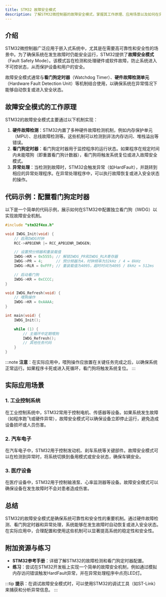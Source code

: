 ```yaml
---
title: STM32 故障安全模式
description: 了解STM32微控制器的故障安全模式，掌握其工作原理、应用场景以及如何在实际项目中实现故障安全机制。
---
```


## 介绍

STM32微控制器广泛应用于嵌入式系统中，尤其是在需要高可靠性和安全性的场景中。为了确保系统在发生故障时仍能安全运行，STM32提供了**故障安全模式**（Fault Safety Mode）。该模式旨在检测和处理硬件或软件故障，防止系统进入不可控状态，从而保护设备和用户的安全。

故障安全模式通常与**看门狗定时器**（Watchdog Timer）、**硬件故障检测单元**（Hardware Fault Detection Unit）等机制结合使用，以确保系统在异常情况下能够自动恢复或进入安全状态。

## 故障安全模式的工作原理

STM32的故障安全模式主要通过以下机制实现：

1. **硬件故障检测**：STM32内置了多种硬件故障检测机制，例如内存保护单元（MPU）、总线故障检测等。这些机制可以检测到非法内存访问、堆栈溢出等错误。
2. **看门狗定时器**：看门狗定时器用于监控程序的运行状态。如果程序在规定时间内未能喂狗（即重置看门狗计数器），看门狗将触发系统复位或进入故障安全模式。
3. **异常处理**：当检测到故障时，STM32会触发异常（如HardFault），并跳转到相应的异常处理程序。在异常处理程序中，可以执行故障恢复或进入安全状态的操作。

## 代码示例：配置看门狗定时器

以下是一个简单的代码示例，展示如何在STM32中配置独立看门狗（IWDG）以实现故障安全机制。

```c
#include "stm32f4xx.h"

void IWDG_Init(void) {
    // 启用IWDG时钟
    RCC->APB1ENR |= RCC_APB1ENR_IWDGEN;

    // 设置预分频器和重装载值
    IWDG->KR = 0x5555; // 解锁IWDG_PR和IWDG_RLR寄存器
    IWDG->PR = 4;      // 预分频器为4，时钟频率为32kHz / 4 = 8kHz
    IWDG->RLR = 0xFFF; // 重装载值为4095，超时时间为4095 / 8kHz ≈ 512ms

    // 启动看门狗
    IWDG->KR = 0xCCCC;
}

void IWDG_Refresh(void) {
    // 喂狗操作
    IWDG->KR = 0xAAAA;
}

int main(void) {
    IWDG_Init();

    while (1) {
        // 主循环中定期喂狗
        IWDG_Refresh();
        // 其他任务代码
    }
}
```

:::note
**注意**：在实际应用中，喂狗操作应放置在关键任务完成之后，以确保系统正常运行。如果程序卡死或进入死循环，看门狗将触发系统复位。
:::

## 实际应用场景

### 1. 工业控制系统

在工业控制系统中，STM32常用于控制电机、传感器等设备。如果系统发生故障（如程序跑飞或硬件异常），故障安全模式可以确保设备立即停止运行，避免造成设备损坏或人员伤害。

### 2. 汽车电子

在汽车电子中，STM32用于控制发动机、刹车系统等关键部件。故障安全模式可以在检测到异常时，将系统切换到备用模式或安全状态，确保车辆安全。

### 3. 医疗设备

在医疗设备中，STM32用于控制输液泵、心率监测器等设备。故障安全模式可以确保设备在发生故障时不会对患者造成伤害。

## 总结

STM32的故障安全模式是确保系统可靠性和安全性的重要机制。通过硬件故障检测、看门狗定时器和异常处理，系统能够在发生故障时自动恢复或进入安全状态。在实际应用中，合理配置和使用这些机制可以显著提高系统的稳定性和安全性。

## 附加资源与练习

- **STM32参考手册**：详细了解STM32的故障检测和看门狗定时器配置。
- **练习**：尝试在STM32开发板上实现一个简单的故障安全机制，例如通过模拟内存访问错误触发HardFault异常，并在异常处理程序中点亮LED灯。

:::tip
**提示**：在调试故障安全模式时，可以使用STM32的调试工具（如ST-Link）来捕获和分析异常信息。
:::
